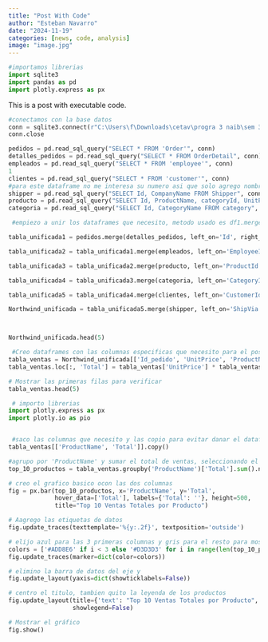 ```yaml
---
title: "Post With Code"
author: "Esteban Navarro"
date: "2024-11-19"
categories: [news, code, analysis]
image: "image.jpg"
---
```


```python
#importamos librerias
import sqlite3
import pandas as pd
import plotly.express as px
```
This is a post with executable code.


```python
#conectamos con la base datos
conn = sqlite3.connect(r"C:\Users\f\Downloads\cetav\progra 3 naib\sem 3\Northwind_small.sqlite")
conn.close
```


```python
pedidos = pd.read_sql_query("SELECT * FROM 'Order'", conn)
detalles_pedidos = pd.read_sql_query("SELECT * FROM OrderDetail", conn)
empleados = pd.read_sql_query("SELECT * FROM 'employee'", conn)
1
clientes = pd.read_sql_query("SELECT * FROM 'customer'", conn)
#para este dataframe no me interesa su numero asi que solo agrego nombre y id
shipper = pd.read_sql_query("SELECT Id, CompanyName FROM Shipper", conn)
producto = pd.read_sql_query("SELECT Id, ProductName, categoryId, UnitPrice FROM Product", conn)
categoria = pd.read_sql_query("SELECT Id, CategoryName FROM category", conn)
```


```python
 #empiezo a unir los dataframes que necesito, metodo usado es df1.merge(df2, left_on='col1', right_on='col2')

tabla_unificada1 = pedidos.merge(detalles_pedidos, left_on='Id', right_on='OrderId', suffixes=('_pedido', 'Detalle'))

tabla_unificada2 = tabla_unificada1.merge(empleados, left_on='EmployeeId', right_on='Id', suffixes=('', 'Empleado'))

tabla_unificada3 = tabla_unificada2.merge(producto, left_on='ProductId', right_on='Id', suffixes=('', 'Producto'))

tabla_unificada4 = tabla_unificada3.merge(categoria, left_on='CategoryId', right_on='Id', suffixes=('', 'Categoria'))

tabla_unificada5 = tabla_unificada4.merge(clientes, left_on='CustomerId', right_on='Id', suffixes=('', 'Cliente'))

Northwind_unificada = tabla_unificada5.merge(shipper, left_on='ShipVia', right_on='Id', suffixes=('', 'Shipper'))



Northwind_unificada.head(5)
```

```python
 #Creo dataframes con las columnas especificas que necesito para el posterior graficado de los datos
tabla_ventas = Northwind_unificada[['Id_pedido', 'UnitPrice', 'ProductName', 'CategoryName', 'Quantity']].copy()
tabla_ventas.loc[:, 'Total'] = tabla_ventas['UnitPrice'] * tabla_ventas['Quantity']

# Mostrar las primeras filas para verificar
tabla_ventas.head(5)


```

```python
 # importo librerias
import plotly.express as px
import plotly.io as pio


 #saco las columnas que necesito y las copio para evitar danar el dataframe que hice
tabla_ventas[['ProductName', 'Total']].copy()

#agrupo por 'ProductName' y sumar el total de ventas, seleccionando el top 10
top_10_productos = tabla_ventas.groupby('ProductName')['Total'].sum().nlargest(10).reset_index()

# creo el grafico basico ocon las dos columnas
fig = px.bar(top_10_productos, x='ProductName', y='Total',
             hover_data=['Total'], labels={'Total': ''}, height=500,
             title="Top 10 Ventas Totales por Producto")

# Aagrego las etiquetas de datos
fig.update_traces(texttemplate='%{y:.2f}', textposition='outside')

# elijo azul para las 3 primeras columnas y gris para el resto para mostrar
colors = ['#ADD8E6' if i < 3 else '#D3D3D3' for i in range(len(top_10_productos))]
fig.update_traces(marker=dict(color=colors))

# elimino la barra de datos del eje y
fig.update_layout(yaxis=dict(showticklabels=False))

# centro el titulo, tambien quito la leyenda de los productos
fig.update_layout(title={'text': "Top 10 Ventas Totales por Producto", 'x':0.5, 'xanchor': 'center'},
                  showlegend=False)

# Mostrar el gráfico
fig.show()
```
